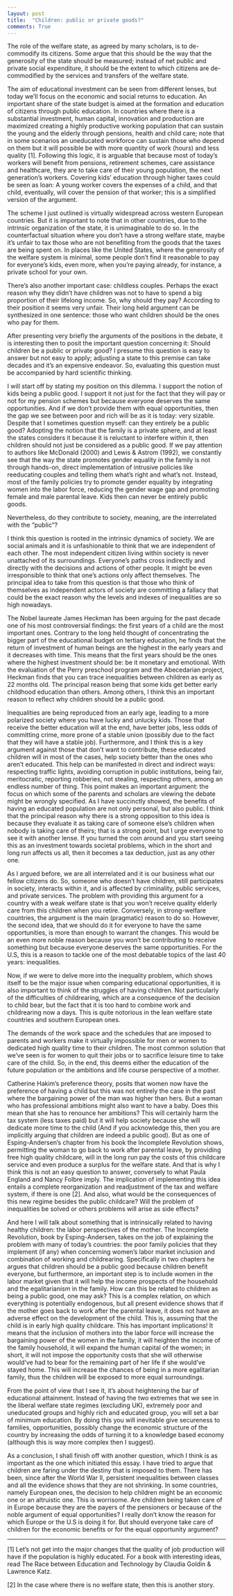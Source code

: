 ```yaml
---
layout: post
title:  "Children: public or private goods?"
comments: True
---
```


The role of the welfare state, as agreed by many scholars, is to de-commodify its citizens. Some argue that this should be the way that the generosity of the state should be measured; instead of net public and private social expenditure, it should be the extent to which citizens are de-commodified by the services and transfers of the welfare state.

The aim of educational investment can be seen from different lenses, but today we'll focus on the economic and social returns to education. An important share of the state budget is aimed at the formation and education of citizens through public education. In countries where there is a substantial investment, human capital, innovation and production are maximized creating a highly productive working population that can sustain the young and the elderly through pensions, health and child care; note that in some scenarios an uneducated workforce can sustain those who depend on them but it will possible be with more quantity of work (hours) and less quality [1]. Following this logic, it is arguable that because most of today's workers will benefit from pensions, retirement schemes, care assistance and healthcare, they are to take care of their young population, the next generation's workers. Covering kids' education through higher taxes could be seen as loan: A young worker covers the expenses of a child, and that child, eventually, will cover the pension of that worker; this is a simplified version of the argument.

The scheme I just outlined is virtually widespread  across western European countries. But it is important to note that in other countries, due to the intrinsic organization of the state, it is unimaginable to do so. In the counterfactual situation where you don't have a strong welfare state, maybe it's unfair to tax those who are not benefiting from the goods that the taxes are being spent on. In places like the United States, where the generosity of the welfare system is minimal, some people don't find it reasonable to pay for everyone's kids, even more, when you're paying already, for instance, a private school for your own.

There's also another important case: childless couples. Perhaps the exact reason why they didn't have children was not to have to spend a big proportion of their lifelong income. So, why should they pay? According to their position it seems very unfair. Their long held argument can be synthesized in one sentence:  those who want children should be the ones who pay for them.

After presenting very briefly the arguments of the positions in the debate, it is interesting then to posit the important question concerning it: Should children be a public or private good? I presume this question is easy to answer but not easy to apply; adjusting a state to this premise can take decades and it's an expensive endeavor. So, evaluating this question must be accompanied by hard scientific thinking.

I will start off by stating my position on this dilemma. I support the notion of kids being a public good. I support it not just for the fact that they will pay or not for my pension schemes but because everyone deserves the same opportunities. And if we don't provide them with equal opportunities, then the gap we see between poor and rich will be as it is today: very sizable.  Despite that I sometimes question myself: can they entirely be a public good?  Adopting the notion that the family is a private sphere, and at least the states considers it because it is reluctant to interfere within it, then children should not just be considered as a public good. If we pay attention to authors like McDonald (2000) and Lewis & Astrom (1992), we constantly see that the way the state promotes gender equality in the family is not through hands-on, direct implementation of intrusive policies like reeducating couples and telling them what's right and what's not. Instead, most of the family policies try to promote gender equality by integrating women into the labor force, reducing the gender wage gap and promoting female and male parental leave. Kids then can never be entirely public goods.

Nevertheless, do they contribute to society, meaning, are the interrelated with the “public”?

I think this question is rooted in the intrinsic dynamics of society. We are social animals and it is unfashionable to think that we are independent of each other. The most independent citizen living within society is never unattached of its surroundings. Everyone's paths cross indirectly and directly with the decisions and actions of other people. It might be even irresponsible to think that one's actions only affect themselves. The principal idea to take from this question is that those who think of themselves as independent actors of society are committing a fallacy that could be the exact reason why the levels and indexes of inequalities are so high nowadays.

The Nobel laureate James Heckman has been arguing for the past decade one of his most controversial findings: the first years of a child are the most important ones. Contrary to the long held thought of concentrating the bigger part of the educational budget on tertiary education,  he finds that the return of investment of human beings are the highest in the early years and it decreases with time. This means that the first years should be the ones where the highest investment should be: be it monetary and emotional. With the evaluation of the Perry preschool program and the Abecedarian project, Heckman finds that you can trace inequalities between children as early as 22 months old. The principal reason being that some kids get better early childhood education than others. Among others, I think this an important reason to reflect why children should be a public good.

Inequalities are being reproduced from an early age, leading to a more polarized society where you have lucky and unlucky kids. Those that receive the better education will at the end, have better jobs, less odds of committing crime, more prone of a stable union (possibly due to the fact that they will have a stable job). Furthermore, and I think this is a key argument against those that don't want to contribute, these educated children will in most of the cases, help society better than the ones who aren't educated. This help can be manifested in direct and indirect ways: respecting traffic lights, avoiding corruption in public institutions, being fair, meritocratic, reporting robberies, not stealing, respecting others, among an endless number of thing. This point makes an important argument: the focus on which some of the parents and scholars are viewing the debate might be wrongly specified. As I have succinctly showed, the benefits of having an educated population are not only personal, but also public. I think that the principal reason why there is a strong opposition to this idea is because they evaluate it as taking care of someone else's children when nobody is taking care of theirs; that is a strong point, but I urge everyone to see it with another lense. If you turned the coin around and you start seeing this as an investment towards societal problems, which in the short and long run affects us all, then it becomes a tax deduction, just as any other one.

As I argued before, we are all interrelated and it is our business what our fellow citizens do. So, someone who doesn't have children, still participates in society, interacts within it, and is affected by criminality, public services, and private services. The problem with providing this argument for a country with a weak welfare state is that you won't receive quality elderly care from this children when you retire. Conversely, in strong-welfare countries, the argument is the main (pragmatic) reason to do so. However, the second idea, that we should do it for everyone to have the same opportunities, is more than enough to warrant the changes. This would be an even more noble reason because you won't be contributing to receive something but because everyone deserves the same opportunities. For the U.S, this is a reason to tackle one of the most debatable topics of the last 40 years: inequalities.

Now, if we were to delve more into the inequality problem, which shows itself to be the major issue when comparing educational opportunities, it is also important to think of the struggles of having children. Not particularly of the difficulties of childrearing, which are a consequence of the decision to child bear, but the fact that it is too hard to combine work and childrearing now a days. This is quite notorious in the lean welfare state countries and southern European ones.

The demands of the work space and the schedules that are imposed to parents and workers make it virtually impossible for men or women to dedicated high quality time to their children. The most common solution that we've seen is for women to quit their jobs or to sacrifice leisure time to take care of the child. So, in the end, this deems either the education of the future population or the ambitions and life course perspective of a mother.

Catherine Hakim's preference theory, posits that women now have the preference of having a child but this was not entirely the case in the past where the bargaining power of the man was higher than hers. But a woman who has professional ambitions might also want to have a baby. Does this mean that she has to renounce her ambitions? This will certainly harm the tax system (less taxes paid) but it will help society because she will dedicate more time to the child (And if you acknowledge this, then you are implicitly arguing that children are indeed a public good). But as one of Esping-Andersen's chapter from his book the Incomplete Revolution shows, permitting the woman to go back to work after parental leave, by providing free high quality childcare, will in the long run pay the costs of this childcare service and even produce a surplus for the welfare state. And that is why I think this is not an easy question to answer, conversely to what Paula England and Nancy Folbre imply. The implication of implementing this idea entails a complete reorganization and readjustment of the tax and welfare system, if there is one [2]. And also, what would be the consequences of this new regime besides the public childcare? Will the problem of inequalities be solved or others problems will arise as side effects?

And here I will talk about something that is intrinsically related to having healthy children: the labor perspectives of the mother. The Incomplete Revolution, book by Esping-Andersen, takes on the job of explaining the problem with many of today's countries: the poor family policies that they implement (if any) when concerning women's labor market inclusion and combination of working and childrearing. Specifically in two chapters he argues that children should be a public good because children benefit everyone, but furthermore, an important step is to include women in the labor market given that it will help the income prospects of the household and the egalitarianism in the family. How can this be related to children as being a public good, one may ask?  This is a complex relation, on which everything is potentially endogenous, but all present evidence shows that if the mother goes back to work after the parental leave, it does not have an adverse effect on the development of the child. This is, assuming that the child is in early high quality childcare. This has important implications! It means that the inclusion of mothers into the labor force will increase the bargaining power of the women in the family, it will heighten the income of the family household, it will expand the human capital of the women; in short, it will not impose the opportunity costs that she will otherwise would've had to bear for the remaining part of her life if she would've stayed home. This will increase the chances of being in a more egalitarian family, thus the children will be exposed to more equal surroundings.

From the point of view that I see it, it's about heightening the bar of educational attainment. Instead of having the two extremes that we see in the liberal welfare state regimes (excluding UK), extremely poor and uneducated groups and highly rich and educated group, you will set a bar of minimum education. By doing this you will inevitable give secureness to families, opportunities, possibly change the economic structure of the country by increasing the odds of turning it to a knowledge based economy (although this is way more complex then I suggest).

As a conclusion, I shall finish off with another question, which I think is as important as the one which initiated this essay. I have tried to argue that children are faring under the destiny that is imposed to them. There has been, since after the World War II, persistent inequalities between classes and all the evidence shows that they are not shrinking. In some countries, namely European ones, the decision to help children might be an economic one or an altruistic one. This is worrisome. Are children being taken care of in Europe because they are the payers of the pensioners or because of the noble argument of equal opportunities? I really don't know the reason for which Europe or the U.S is doing it for. But should everyone take care of children for the economic benefits or for the equal opportunity argument?

---

[1] Let's not get into the major changes that the quality of job production will have if the population is highly educated. For a book with interesting ideas, read The Race between Education and Technology by Claudia Goldin & Lawrence Katz.  

[2] In the case where there is no welfare state, then this is another story.